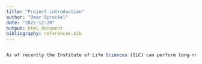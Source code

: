 ```yaml
---
title: "Project introduction"
author: "Omar Sprockel"
date: "2022-12-20"
output: html_document
bibliography: references.bib
---
```


```r
```

```r
As of recently the Institute of Life Sciences (ILC) can perform long-read-sequencing using a MinION sequencer. The MinION sequencer is a small and portable device capable of performing long-read-sequencing in a relatively short amount of time. Long read sequencing has certain advantages and disadvantages over short-read-sequencing. The ILC has used the MinION for various reasons, such as getting an idea of gene expression by performing RNA sequencing on human cells. Recently, RNA sequencing has been used to generate RNA sequencing data for MCF7 cells. MCF7 cells are commonly used in studies that focus on the development of cancer treatment. Since the usage of the MinION sequencer is relatively new the ILC wants to know whether the data they are generating is of good quality. In order to accomplish this the ILC wants to compare their data to published data. A study has been found which has performed RNA sequencing using a MinION sequencer on MCF7 cells and has made their data public. In order to make the comparison reproducible for future data, an R package needs to be written that follows the exact method of data manipulation used in the paper. The data needs to be processed by basecalling and demultiplexing using Guppy. Afterwards, the fastq files need to be aligned with a reference genome using Minimap2. Bambu will be used for transcript quantification. Finally differential gene expression will be analysed by DESeq2. After successfully processing the generated data through the pipeline the quality of the results from the ILC can be compared to that of the paper, to get an idea of the quality.
```